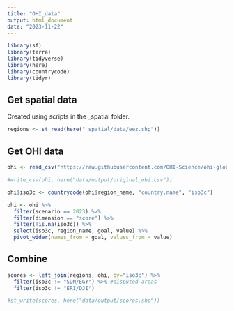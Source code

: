 ```yaml
---
title: "OHI_data"
output: html_document
date: "2023-11-22"
---
```


```r
library(sf)
library(terra)
library(tidyverse)
library(here)
library(countrycode)
library(tidyr)

```

## Get spatial data
Created using scripts in the _spatial folder.
```r

regions <- st_read(here("_spatial/data/eez.shp"))
```

## Get OHI data
```r

ohi <- read_csv("https://raw.githubusercontent.com/OHI-Science/ohi-global/draft/yearly_results/global2023/OHI_final_formatted_scores_2023-10-02.csv")

#write_csv(ohi, here("data/output/original_ohi.csv"))

ohi$iso3c <- countrycode(ohi$region_name, "country.name", "iso3c")

ohi <- ohi %>%
  filter(scenario == 2023) %>%
  filter(dimension == "score") %>%
  filter(!is.na(iso3c)) %>%
  select(iso3c, region_name, goal, value) %>%
  pivot_wider(names_from = goal, values_from = value)

```

## Combine
```r
scores <- left_join(regions, ohi, by="iso3c") %>%
  filter(iso3c != "SDN/EGY") %>% #disputed areas
  filter(iso3c != "ERI/DJI")

#st_write(scores, here("data/output/scores.shp"))


```

